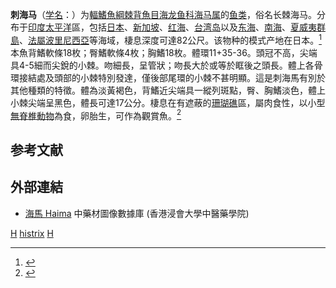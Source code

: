 {{Speciesbox 
| taxon = Hippocampus histrix
| status = VU
| status_system = IUCN3.1
| status_ref = <ref name=iucn>{{cite journal | authors = Wiswedel, S. | title = ''Hippocampus histrix'' | journal = [[IUCN_Red_List_of_Threatened_Species|IUCN Red List of Threatened Species]] | volume=2012 | page =e.T10070A16644674 | publisher = [[IUCN|IUCN]] | year =2010 | url = http://dx.doi.org/10.2305/IUCN.UK.2012.RLTS.T10070A16644674.en | accessdate = 6 November 2015 }}</ref>
| image = Hippocampus_hystrix_(Spiny_seahorse).jpg
| authority = Kaup, 1856
| synonyms = *''Hippocamphus hystrix''<br /><small>Kaup, 1856</small>
*''Hippocampus hystrix''<br /><small>Kaup, 1856</small>
}}

'''刺海马'''（[[学名|学名]]：{{lang|la|''Hippocampus histrix''}}）为[[輻鰭魚綱|輻鰭魚綱]][[棘背魚目|棘背魚目]][[海龙鱼科|海龙鱼科]][[海马属|海马属]]的[[鱼类|鱼类]]，俗名长棘海马。分布于[[印度|印度]][[太平洋|太平洋]]區，包括[[日本|日本]]、[[新加坡|新加坡]]、[[红海|红海]]、[[台湾岛|台湾岛]]以及[[东海|东海]]、[[南海|南海]]、[[夏威夷群島|夏威夷群島]]、[[法屬波里尼西亞|法屬波里尼西亞]]等海域，棲息深度可達82公尺。该物种的模式产地在日本。<ref name='id6976'>{{cite web| url =http://www.bioinfo.cn/db05/BjdwSpecies.php?action=view&id=6976| title =刺海马| work =中国动物物种编目数据库| publisher =中国科学院微生物研究所| author =中国科学院动物研究所| accessdate =2009-04-11| deadurl =yes| archiveurl =https://web.archive.org/web/20160305062357/http://www.bioinfo.cn/db05/BjdwSpecies.php?action=view&id=6976| archivedate =2016-03-05}}</ref>本魚背鰭軟條18枚；臀鰭軟條4枚；胸鰭18枚。體環11+35-36。頭冠不高，尖端具4-5細而尖銳的小棘。吻細長，呈管狀；吻長大於或等於眶後之頭長。體上各骨環接結處及頭部的小棘特別發達，僅後部尾環的小棘不甚明顯。這是刺海馬有別於其他種類的特徵。體為淡黃褐色，背鰭近尖端具一縱列斑點，臀、胸鰭淡色，體上小棘尖端呈黑色，體長可達17公分。棲息在有遮蔽的[[珊瑚礁|珊瑚礁]]區，屬肉食性，以小型[[無脊椎動物|無脊椎動物]]為食，卵胎生，可作為觀賞魚。<ref name=FishBase>{{FishBase species | genus = Hippocampus | species = histrix| month = 12 | year = 2008}}</ref>

== 参考文献 ==
{{reflist}}

== 外部連結 ==
* [http://libproject.hkbu.edu.hk/was40/detail?channelid=47953&searchword=pid=B00377 海馬 Haima] {{Wayback|url=http://libproject.hkbu.edu.hk/was40/detail?channelid=47953&searchword=pid=B00377 |date=20200216203108 }} 中藥材圖像數據庫 (香港浸會大學中醫藥學院)

{{commons|Hippocampus histrix}}
{{Taxonbar|from=Q2047840}}

[[Category:觀賞魚|H]]
[[Category:海马属|histrix]]
[[Category:1856年描述的魚類|H]]
